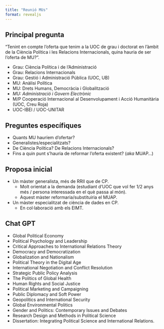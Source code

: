 ```yaml
---
title: "Reunió MUs"
format: revealjs
---
```


## Principal pregunta {.scrollable}

"Tenint en compte l'oferta que tenim a la UOC de grau i doctorat en l'àmbit de la Ciència Política i les Relacions Internacionals, quina hauria de ser l'oferta de MU?".

- Grau: Ciència Política i de l'Administració
- Grau: Relacions Internacionals
- Grau: Gestió i Administració Pública (UOC, UB)
- MU: Anàlisi Política
- MU: Drets Humans, Democràcia i Globalització
- _MU: Administració i Govern Electrònic_
- M/P Cooperació Internacional al Desenvolupament i Acció Humanitària (UOC, Creu Roja)
- UOC-IBEI / UOC-UNITAR

## Preguntes específiques

- Quants MU hauríem d'ofertar?
- Generalistes/especialitzats?
- De Ciència Política? De Relacions Internacionals? 
- Fins a quin punt s'hauria de reformar l'oferta existent? (_aka_ MUAP...)

## Proposa inicial

- Un màster generalista, més de RRII que de CP.
  - Molt orientat a la demanda (estudiant d'UOC que vol fer 1/2 anys més / persona interessada en el què passa al món).
  - Aquest màster reformaria/substituiria el MUAP.

- Un màster especialitzat de ciència de dades en CP.
  - En col·laboració amb els EIMT.

## Chat GPT {.scrollable}

- Global Political Economy
- Political Psychology and Leadership
- Critical Approaches to International Relations Theory
- Democracy and Democratization
- Globalization and Nationalism
- Political Theory in the Digital Age
- International Negotiation and Conflict Resolution
- Strategic Public Policy Analysis
- The Politics of Global Health
- Human Rights and Social Justice
- Political Marketing and Campaigning
- Public Diplomacy and Soft Power
- Geopolitics and International Security
- Global Environmental Politics
- Gender and Politics: Contemporary Issues and Debates
- Research Design and Methods in Political Science
- Dissertation: Integrating Political Science and International Relations.



